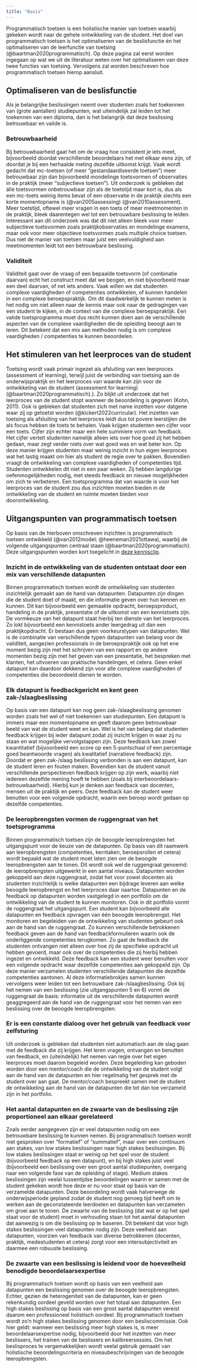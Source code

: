 ```yaml
---
title: "Basis"
---
```


::: {.lead}

Programmatisch toetsen is een holistische manier van toetsen waarbij gekeken wordt naar de gehele ontwikkeling van de student. Het doel van programmatisch toetsen is het optimaliseren van de beslisfunctie én het optimaliseren van de leerfunctie van toetsing (@baartman2020programmatisch). Op deze pagina zal eerst worden ingegaan op wat we uit de literatuur weten over het optimaliseren van deze twee functies van toetsing. Vervolgens zal worden beschreven hoe programmatisch toetsen hierop aansluit.

:::

## Optimaliseren van de beslisfunctie 

Als je belangrijke beslissingen neemt over studenten zoals het toekennen van (grote aantallen) studiepunten, wat uiteindelijk zal leiden tot het toekennen van een diploma, dan is het belangrijk dat deze beslissing betrouwbaar en valide is.  

### Betrouwbaarheid 

Bij betrouwbaarheid gaat het om de vraag hoe consistent je iets meet, bijvoorbeeld doordat verschillende beoordelaars het met elkaar eens zijn, of doordat je bij een herhaalde meting dezelfde uitkomst krijgt.  Vaak wordt gedacht dat mc-toetsen (of meer “gestandaardiseerde toetsen”) meer betrouwbaar zijn dan bijvoorbeeld mondelinge toetsvormen of observaties in de praktijk (meer “subjectieve toetsen”). Uit onderzoek is gebleken dat álle toetsvormen onbetrouwbaar zijn als de toetstijd maar kort is, dus als een mc-toets weinig items bevat of een observatie in de praktijk slechts een korte momentopname is (@van2005assessing) (@van2010assessment). Meer toetstijd, oftewel meer vragen in een toets of meer meetmomenten in de praktijk, bleek daarentegen wel tot een betrouwbare beslissing te leiden. Interessant aan dit onderzoek was dat dit niet alleen bleek voor meer subjectieve toetsvormen zoals praktijkobservaties en mondelinge examens, maar ook voor meer objectieve toetsvormen zoals multiple choice toetsen. Dus niet de manier van toetsen maar juist een veelvuldigheid aan meetmomenten leidt tot een betrouwbare beslissing.  

### Validiteit 

Validiteit gaat over de vraag of een bepaalde toetsvorm (of combinatie daarvan) echt het construct meet dat we beogen, en niet bijvoorbeeld maar een deel daarvan, of net iets anders. Vaak willen we dat studenten complexe vaardigheden of competenties ontwikkelen, of kunnen handelen in een complexe beroepspraktijk. Om dit daadwerkelijk te kunnen meten is het nodig om niet alleen naar de kennis maar ook naar de gedragingen van een student te kijken, in de context van die complexe beroepspraktijk. Een valide toetsprogramma moet dus recht kunnen doen aan de verschillende aspecten van de complexe vaardigheden die de opleiding beoogt aan te leren. Dit betekent dat een mix aan methoden nodig is om complexe vaardigheden / competenties te kunnen beoordelen. 

## Het stimuleren van het leerproces van de student 

Toetsing wordt vaak primair ingezet als afsluiting van een leerproces (assessment of learning), terwijl juist de verbinding van toetsing aan de onderwijspraktijk en het leerproces van waarde kan zijn voor de ontwikkeling van de student (assessment for learning) (@baartman2020programmatisch).). Zo blijkt uit onderzoek dat het leerproces van de student stopt wanneer de beoordeling is gegeven (Kohn, 2011). Ook is gebleken dat studenten zich met name inzetten voor datgene waar zij op getoetst worden (@kickert2022curricular). Het inzetten van toetsing als afsluiting van het leerproces leidt dus tot povere leerstijlen die als focus hebben de toets te behalen. Vaak krijgen studenten een cijfer voor een toets. Cijfer zijn echter maar een hele summiere vorm van feedback. Het cijfer vertelt studenten namelijk alleen iets over hoe goed zij het hebben gedaan, maar zegt verder niets over wat goed was en wat beter kon. Op deze manier krijgen studenten maar weinig inzicht in hun eigen leerproces wat het lastig maakt om hier als student de regie over te pakken. Bovendien vraagt de ontwikkeling van complexe vaardigheden of competenties tijd. Studenten ontwikkelen dit niet in een paar weken. Zij hebben langdurige oefenmogelijkheden nodig, met steeds feedback en nieuwe mogelijkheden om zich te verbeteren. Een toetsprogramma dat van waarde is voor het leerproces van de student zou dus inzichten moeten bieden in de ontwikkeling van de student en ruimte moeten bieden voor doorontwikkeling.  

## Uitgangspunten van programmatisch toetsen 

Op basis van de hierboven omschreven inzichten is programmatisch toetsen ontwikkeld (@van2012model; @heeneman2021ottawa), waarbij de volgende uitgangspunten centraal staan (@baartman2020programmatisch). Deze uitgangspunten worden kort toegelicht in [deze kennisclip](https://hva.mediamission.nl/Mediasite/Play/72b9376346f142508f7a93243cab71011d). 

### Inzicht in de ontwikkeling van de studenten ontstaat door een mix van verschillende datapunten

Binnen programmatisch toetsen wordt de ontwikkeling van studenten inzichtelijk gemaakt aan de hand van datapunten. Datapunten zijn dingen die de student doet of maakt, en die informatie geven over hun kennen en kunnen. Dit kan bijvoorbeeld een gemaakte opdracht, beroepsproduct, handeling in de praktijk, presentatie of de uitkomst van een kennistoets zijn. De vormkeuze van het datapunt staat hierbij ten dienste van het leerproces. Zo lokt bijvoorbeeld een kennistoets ander leergedrag uit dan een praktijkopdracht. Er bestaan dus geen voorkeurstypen van datapunten. Wel is de combinatie van verschillende typen datapunten van belang voor de validiteit, aangezien professionals in de beroepspraktijk ook op het ene moment bezig zijn met het schrijven van een rapport en op andere momenten bezig zijn met het geven van een presentatie, het bespreken met klanten, het uitvoeren van praktische handelingen, et cetera. Geen enkel datapunt kan daardoor dekkend zijn voor alle complexe vaardigheden of competenties die beoordeeld dienen te worden.  

### Elk datapunt is feedbackgericht en kent geen zak-/slaagbeslissing 

Op basis van een datapunt kan nog geen zak-/slaagbeslissing genomen worden zoals het wel of niet toekennen van studiepunten. Een datapunt is immers maar een momentopname en geeft daarom geen betrouwbaar beeld van wat de student weet en kan. Wel is het van belang dat studenten feedback krijgen bij ieder datapunt zodat zij inzicht krijgen in waar zij nu staan en wat mogelijke vervolgstappen zijn. Deze feedback kan zowel kwantitatief (bijvoorbeeld een score op een 5-puntschaal of een percentage goed beantwoorde vragen) als kwalitatief (narratieve feedback) zijn. Doordat er geen zak-/slaag beslissing verbonden is aan een datapunt, kan de student leren en fouten maken. Bovendien kan de student vanuit verschillende perspectieven feedback krijgen op zijn werk, waarbij niet iedereen dezelfde mening hoeft te hebben (zoals bij interbeoordelaars-betrouwbaarheid). Hierbij kun je denken aan feedback van docenten, mensen uit de praktijk en peers. Deze feedback kan de student weer benutten voor een volgende opdracht, waarin een beroep wordt gedaan op dezelfde competenties.  

### De leeropbrengsten vormen de ruggengraat van het toetsprogramma 

Binnen programmatisch toetsen zijn de beoogde leeropbrengsten het uitgangspunt voor de keuze van de datapunten. Op basis van dit raamwerk aan leeropbrengsten (competenties, kerntaken, beroepsrollen et cetera) wordt bepaald wat de student moet laten zien om de beoogde leeropbrengsten aan te tonen. Dit wordt ook wel de ruggengraat genoemd: de leeropbrengsten uitgewerkt in een aantal niveaus. Datapunten worden gekoppeld aan deze ruggengraat, zodat het voor zowel docenten als studenten inzichtelijk is welke datapunten een bijdrage leveren aan welke beoogde leeropbrengst en het leerproces daar naartoe. Datapunten en de feedback op datapunten worden vastgelegd in een portfolio om de ontwikkeling van de student te kunnen monitoren. Ook in dit portfolio vormt de ruggengraat het uitgangspunt. Een student kan bijvoorbeeld alle datapunten en feedback opvragen van één beoogde leeropbrengst. Het monitoren en begeleiden van de ontwikkeling van studenten gebeurt ook aan de hand van de ruggengraat. Zo kunnen verschillende betrokkenen feedback geven aan de hand van feedbackformulieren waarin ook de onderliggende competenties terugkomen. Zo gaat de feedback die studenten ontvangen niet alleen over hoe zij de specifieke opdracht uit hebben gevoerd, maar ook over de competenties die zij hierbij hebben ingezet en ontwikkeld. Deze feedback kan een student weer benutten voor een volgende opdracht waar dezelfde competenties aan gekoppeld zijn. Op deze manier verzamelen studenten verschillende datapunten die dezelfde competenties aantonen. Al deze informatiebrokjes samen kunnen vervolgens weer leiden tot een betrouwbare zak-/slaagbeslissing. Ook bij het nemen van een beslissing (zie uitgangspunten 5 en 6) vormt de ruggengraat de basis: informatie uit de verschillende datapunten wordt geaggregeerd aan de hand van de ruggengraat voor het nemen van een beslissing over de beoogde leeropbrengsten. 

### Er is een constante dialoog over het gebruik van feedback voor zelfsturing 

Uit onderzoek is gebleken dat studenten niet automatisch aan de slag gaan met de feedback die zij krijgen. Het leren vragen, ontvangen en benutten van feedback, en (uiteindelijk) het nemen van regie over het eigen leerproces moet daarom begeleid worden. Deze begeleiding kan geboden worden door een mentor/coach die de ontwikkeling van de student volgt aan de hand van de datapunten en hier regelmatig het gesprek met de student over aan gaat. De mentor/coach bespreekt samen met de student de ontwikkeling aan de hand van de datapunten die tot dan toe verzameld zijn in het portfolio.  

### Het aantal datapunten en de zwaarte van de beslissing zijn proportioneel aan elkaar gerelateerd 

Zoals eerder aangegeven zijn er veel datapunten nodig om een betrouwbare beslissing te kunnen nemen. Bij programmatisch toetsen wordt niet gesproken over “formatief” of “summatief”, maar over een continuum aan stakes, van low stakes beslissingen naar high stakes beslissingen. Bij low stakes beslissingen staat er weinig op het spel voor de student (bijvoorbeeld feedback op een datapunt), en bij high stakes juist veel (bijvoorbeeld een beslissing over een groot aantal studiepunten, overgang naar een volgende fase van de opleiding of stage). Medium stakes beslissingen zijn veelal tussentijdse beoordelingen waarin er samen met de student gekeken wordt hoe deze er nu voor staat op basis van de verzamelde datapunten. Deze beoordeling wordt vaak halverwege de onderwijsperiode gepland zodat de student nog genoeg tijd heeft om te werken aan de geconstateerde leerdoelen en datapunten kan verzamelen om groei aan te tonen. De zwaarte van de beslissing (dat wat er op het spel staat voor de student) moet in verhouding staan tot het aantal datapunten dat aanwezig is om die beslissing op te baseren. Dit betekent dat voor high stakes beslissingen veel datapunten nodig zijn. Deze veelheid aan datapunten, voorzien van feedback van diverse betrokkenen (docenten, praktijk, medestudenten et cetera) zorgt voor een intersubjectiviteit en daarmee een robuuste beslissing.   

### De zwaarte van een beslissing is leidend voor de hoeveelheid benodigde beoordelaarsexpertise  

Bij programmatisch toetsen wordt op basis van een veelheid aan datapunten een beslissing genomen over de beoogde leeropbrengsten. Echter, gezien de heterogeniteit van de datapunten, kan er geen rekenkundig oordeel geveld worden over het totaal aan datapunten. Een high stakes beslissing op basis van een groot aantal datapunten vereist daarom een professioneel holistisch oordeel. Bij programmatisch toetsen wordt zo’n high stakes beslissing genomen door een besliscommissie. Ook hier geldt: wanneer een beslissing meer high stakes is, is meer beoordelaarsexpertise nodig, bijvoorbeeld door het inzetten van meer beslissers, het trainen van de beslissers en kalibreersessies. Om het beslisproces te vergemakkelijken wordt veelal gebruik gemaakt van holistische beoordelingscriteria en niveaubeschrijvingen van de beoogde leeropbrengsten.  